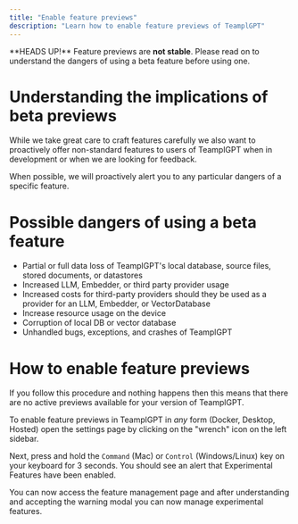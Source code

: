 ```yaml
---
title: "Enable feature previews"
description: "Learn how to enable feature previews of TeamplGPT"
---
```



<Callout type="error" emoji="️‼️">
  **HEADS UP!** Feature previews are <b>not stable</b>. Please read on to
  understand the dangers of using a beta feature before using one.
</Callout>

# Understanding the implications of beta previews

While we take great care to craft features carefully we also want to proactively offer non-standard features to users of TeamplGPT when in development or when we are looking for feedback.

When possible, we will proactively alert you to any particular dangers of a specific feature.

# Possible dangers of using a beta feature

- Partial or full data loss of TeamplGPT's local database, source files, stored documents, or datastores
- Increased LLM, Embedder, or third party provider usage
- Increased costs for third-party providers should they be used as a provider for an LLM, Embedder, or VectorDatabase
- Increase resource usage on the device
- Corruption of local DB or vector database
- Unhandled bugs, exceptions, and crashes of TeamplGPT

# How to enable feature previews

<Callout>
  If you follow this procedure and nothing happens then this means that there
  are no active previews available for your version of TeamplGPT.
</Callout>

To enable feature previews in TeamplGPT in _any_ form (Docker, Desktop, Hosted) open the settings page by clicking on the "wrench" icon on the left sidebar.

Next, press and hold the `Command` (Mac) or `Control` (Windows/Linux) key on your keyboard for 3 seconds. You should see an alert that Experimental Features have been enabled.

You can now access the feature management page and after understanding and accepting the warning modal you can now manage experimental features.
